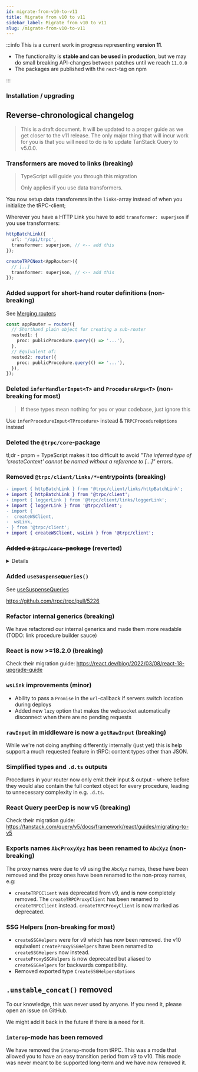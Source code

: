```yaml
---
id: migrate-from-v10-to-v11
title: Migrate from v10 to v11
sidebar_label: Migrate from v10 to v11
slug: /migrate-from-v10-to-v11
---
```


:::info
This is a current work in progress representing **version 11**.

- The functionality is **stable and can be used in production**, but we may do small breaking API-changes between patches until we reach `11.0.0`
- The packages are published with the `next`-tag on npm

:::

### Installation / upgrading


<InstallSnippet pkgs="@trpc/server@next @trpc/client@next @trpc/react-query@next @trpc/next@next @tanstack/react-query@latest @tanstack/react-query-devtools@latest" />

## Reverse-chronological changelog

> This is a draft document. It will be updated to a proper guide as we get closer to the v11 release.
> The only major thing that will incur work for you is that you will need to do is to update TanStack Query to v5.0.0.

### Transformers are moved to links (breaking)

> TypeScript will guide you through this migration
>
> Only applies if you use data transformers.

You now setup data transforemrs in the `links`-array instead of when you initialize the tRPC-client;

Wherever you have a HTTP Link you have to add `transformer: superjson` if you use transformers:

```ts
httpBatchLink({
  url: '/api/trpc',
  transformer: superjson, // <-- add this
});
```

```ts
createTRPCNext<AppRouter>({
  // [..]
  transformer: superjson, // <-- add this
});
```

### Added support for short-hand router definitions (non-breaking)

See [Merging routers](../server/merging-routers.md#defining-an-inline-sub-router-inline-sub-router)

```ts
const appRouter = router({
  // Shorthand plain object for creating a sub-router
  nested1: {
    proc: publicProcedure.query(() => '...'),
  },
  // Equivalent of:
  nested2: router({
    proc: publicProcedure.query(() => '...'),
  }),
});
```

### Deleted `inferHandlerInput<T>` and `ProcedureArgs<T>` (non-breaking for most)

> If these types mean nothing for you or your codebase, just ignore this

Use `inferProcedureInput<TProcedure>` instead & `TRPCProcedureOptions` instead

### Deleted the `@trpc/core`-package

tl;dr - pnpm + TypeScript makes it too difficult to avoid _"The inferred type of 'createContext' cannot be named without a reference to [...]"_ errors.

### Removed `@trpc/client/links/*`-entrypoints (breaking)

```diff
- import { httpBatchLink } from '@trpc/client/links/httpBatchLink';
+ import { httpBatchLink } from '@trpc/client';
- import { loggerLink } from '@trpc/client/links/loggerLink';
+ import { loggerLink } from '@trpc/client';
- import {
-  createWSClient,
-  wsLink,
- } from '@trpc/client';
+ import { createWSClient, wsLink } from '@trpc/client';
```

### ~~Added a `@trpc/core`-package~~ (reverted)

<details>
We moved a bunch of internals of `@trpc/server` to a new package called `@trpc/core` that is **not meant for public consumption**

Please create an issue on GitHub or start a conversation in [#v11-chats](https://discord.com/channels/867764511159091230/1057652120473575505) channel on Discord if:

- You are missing types from `@trpc/server` after upgrading (also for plugin authors)
- Get an error akin to _"The inferred type of 'createContext' cannot be named without a reference to [...]"_

</details>

### Added `useSuspenseQueries()`

See [useSuspenseQueries](../client/react/suspense.md#usesuspensequeries)

https://github.com/trpc/trpc/pull/5226

### Refactor internal generics (breaking)

We have refactored our internal generics and made them more readable (TODO: link procedure builder sauce)

### React is now >=18.2.0 (breaking)

Check their migration guide: https://react.dev/blog/2022/03/08/react-18-upgrade-guide

### `wsLink` improvements (minor)

- Ability to pass a `Promise` in the `url`-callback if servers switch location during deploys
- Added new `lazy` option that makes the websocket automatically disconnect when there are no pending requests

### `rawInput` in middleware is now a `getRawInput` (breaking)

While we're not doing anything differently internally (just yet) this is help support a much requested feature in tRPC: content types other than JSON.

### Simplified types and `.d.ts` outputs

Procedures in your router now only emit their input & output - where before they would also contain the full context object for every procedure, leading to unnecessary complexity in e.g. `.d.ts`.

### React Query peerDep is now v5 (breaking)

Check their migration guide: https://tanstack.com/query/v5/docs/framework/react/guides/migrating-to-v5

### Exports names `AbcProxyXyz` has been renamed to `AbcXyz` (non-breaking)

The proxy names were due to v9 using the `AbcXyz` names, these have been removed and the proxy ones have been renamed to the non-proxy names, e.g:

- `createTRPCClient` was deprecated from v9, and is now completely removed. The `createTRPCProxyClient` has been renamed to `createTRPCClient` instead. `createTRPCProxyClient` is now marked as deprecated.

### SSG Helpers (non-breaking for most)

- `createSSGHelpers` were for v9 which has now been removed. the v10 equivalent `createProxySSGHelpers` have been renamed to `createSSGHelpers` now instead.
- `createProxySSGHelpers` is now deprecated but aliased to `createSSGHelpers` for backwards compatibility.
- Removed exported type `CreateSSGHelpersOptions`

## `.unstable_concat()` removed

To our knowledge, this was never used by anyone. If you need it, please open an issue on GitHub.

We might add it back in the future if there is a need for it.

### `interop`-mode has been removed

We have removed the `interop`-mode from tRPC. This was a mode that allowed you to have an easy transition period from v9 to v10. This mode was never meant to be supported long-term and we have now removed it.
